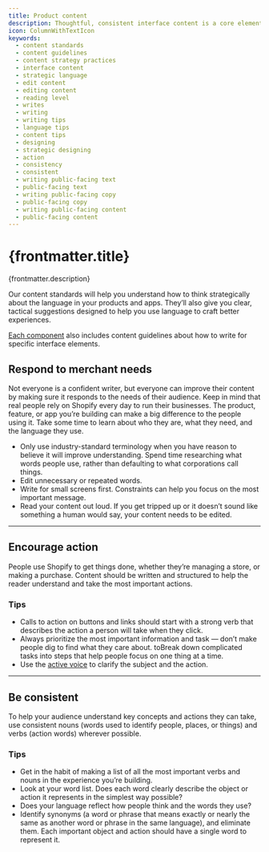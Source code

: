 ```yaml
---
title: Product content
description: Thoughtful, consistent interface content is a core element of a well-designed user experience.
icon: ColumnWithTextIcon
keywords:
  - content standards
  - content guidelines
  - content strategy practices
  - interface content
  - strategic language
  - edit content
  - editing content
  - reading level
  - writes
  - writing
  - writing tips
  - language tips
  - content tips
  - designing
  - strategic designing
  - action
  - consistency
  - consistent
  - writing public-facing text
  - public-facing text
  - writing public-facing copy
  - public-facing copy
  - writing public-facing content
  - public-facing content
---
```


# {frontmatter.title}

<Lede>{frontmatter.description}</Lede>

Our content standards will help you understand how to think strategically about the language in your products and apps. They’ll also give you clear, tactical suggestions designed to help you use language to craft better experiences.

[Each component](/components) also includes content guidelines about how to write for specific interface elements.

## Respond to merchant needs

Not everyone is a confident writer, but everyone can improve their content by making sure it responds to the needs of their audience. Keep in mind that real people rely on Shopify every day to run their businesses. The product, feature, or app you’re building can make a big difference to the people using it. Take some time to learn about who they are, what they need, and the language they use.

- Only use industry-standard terminology when you have reason to believe it will improve understanding. Spend time researching what words people use, rather than defaulting to what corporations call things.
- Edit unnecessary or repeated words.
- Write for small screens first. Constraints can help you focus on the most important message.
- Read your content out loud. If you get tripped up or it doesn’t sound like something a human would say, your content needs to be edited.

---

## Encourage action

People use Shopify to get things done, whether they’re managing a store, or making a purchase. Content should be written and structured to help the reader understand and take the most important actions.

### Tips

- Calls to action on buttons and links should start with a strong verb that describes the action a person will take when they click.
- Always prioritize the most important information and task — don’t make people dig to find what they care about. toBreak down complicated tasks into steps that help people focus on one thing at a time.
- Use the [active voice](/content/grammar-and-mechanics#basics) to clarify the subject and the action.

---

## Be consistent

To help your audience understand key concepts and actions they can take, use consistent nouns (words used to identify people, places, or things) and verbs
(action words) wherever possible.

### Tips

- Get in the habit of making a list of all the most important verbs and nouns in the experience you’re building.
- Look at your word list. Does each word clearly describe the object or action it represents in the simplest way possible?
- Does your language reflect how people think and the words they use?
- Identify synonyms (a word or phrase that means exactly or nearly the same as another word or phrase in the same language), and eliminate them. Each important object and action should have a single word to represent it.
